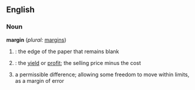==English==

===Noun===
'''margin'''  (''plural:'' [[margins]])
#{{cattag|printing}}: the edge of the paper that remains blank
#{{cattag|finance}}: the [[yield]] or [[profit]]; the selling price minus the cost
#a permissible difference; allowing some freedom to move within limits, as a margin of error